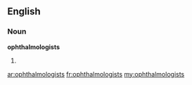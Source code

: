 ==English==

===Noun===
'''ophthalmologists'''

# {{plural of|[[ophthalmologist]]}}

[[ar:ophthalmologists]]
[[fr:ophthalmologists]]
[[my:ophthalmologists]]